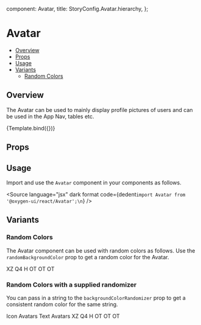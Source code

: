 
  component: Avatar,
  title: StoryConfig.Avatar.hierarchy,
};

<Meta title={meta.title} component={meta.component} />


# Avatar

- [Overview](#overview)
- [Props](#props)
- [Usage](#usage)
- [Variants](#variants)
  - [Random Colors](#random-colors)

## Overview

The Avatar can be used to mainly display profile pictures of users and can be used in the App Nav, tables etc.

<Canvas>
  <Story
    name="Overview"
    args={{src: '/assets/images/avatar-menu.svg'}}
  >
    {Template.bind({})}
  </Story>
</Canvas>

## Props

<ArgsTable story="Overview" />

## Usage

Import and use the `Avatar` component in your components as follows.

<Source
  language="jsx"
  dark
  format
  code={dedent`import Avatar from '@oxygen-ui/react/Avatar';\n`}
/>

## Variants

### Random Colors

The Avatar component can be used with random colors as follows. Use the `randomBackgroundColor` prop to get a random color for the Avatar.

<Canvas>
  <Story name="Random">
    <Stack direction="row" spacing={2}>
      <Avatar randomBackgroundColor>XZ</Avatar>
      <Avatar randomBackgroundColor>Q4</Avatar>
      <Avatar randomBackgroundColor>H</Avatar>
      <Avatar randomBackgroundColor>OT</Avatar>
      <Avatar randomBackgroundColor>OT</Avatar>
      <Avatar randomBackgroundColor>OT</Avatar>
    </Stack>
  </Story>
</Canvas>

### Random Colors with a supplied randomizer

You can pass in a string to the `backgroundColorRandomizer` prop to get a consistent random color for the same string.

<Canvas>
  <Story name="Random Sections">
    <Stack direction="column" spacing={2}>
      <Typography>Icon Avatars</Typography>
      <Stack direction="row" spacing={2}>
        <Avatar randomBackgroundColor backgroundColorRandomizer="Icon Avatar">
          <BoltIcon />
        </Avatar>
        <Avatar randomBackgroundColor backgroundColorRandomizer="Icon Avatar">
          <BriefcaseIcon />
        </Avatar>
        <Avatar randomBackgroundColor backgroundColorRandomizer="Icon Avatar">
          <CameraIcon />
        </Avatar>
        <Avatar randomBackgroundColor backgroundColorRandomizer="Icon Avatar">
          <CloudNodesIcon />
        </Avatar>
        <Avatar randomBackgroundColor backgroundColorRandomizer="Icon Avatar">
          <DatabaseIcon />
        </Avatar>
        <Avatar randomBackgroundColor backgroundColorRandomizer="Icon Avatar">
          <EclipseIcon />
        </Avatar>
      </Stack>
      <Typography>Text Avatars</Typography>
      <Stack direction="row" spacing={2}>
        <Avatar randomBackgroundColor backgroundColorRandomizer="Text Avatar">XZ</Avatar>
        <Avatar randomBackgroundColor backgroundColorRandomizer="Text Avatar">Q4</Avatar>
        <Avatar randomBackgroundColor backgroundColorRandomizer="Text Avatar">H</Avatar>
        <Avatar randomBackgroundColor backgroundColorRandomizer="Text Avatar">OT</Avatar>
        <Avatar randomBackgroundColor backgroundColorRandomizer="Text Avatar">OT</Avatar>
        <Avatar randomBackgroundColor backgroundColorRandomizer="Text Avatar">OT</Avatar>
      </Stack>
    </Stack>
  </Story>
</Canvas>
